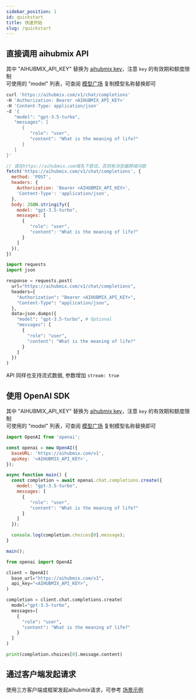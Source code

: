 ```yaml
---
sidebar_position: 1
id: quickstart
title: 快速开始
slug: /quickstart
---
```



## 直接调用 aihubmix API

其中 "AIHUBMIX_API_KEY" 替换为 [aihubmix key](https://aihubmix.com/token)，注意 `key` 的有效期和额度限制\
可使用的 "model" 列表，可查阅 [模型广场](https://aihubmix.com/models) 复制模型名称替换即可

<Tabs>
<TabItem value="sh" label="Shell">

```sh
curl 'https://aihubmix.com/v1/chat/completions'
-H 'Authorization: Bearer <AIHUBMIX_API_KEY>'
-H 'Content-Type: application/json'
-d '{
   "model": "gpt-3.5-turbo",
   "messages": [
      {
         "role": "user",
         "content": "What is the meaning of life?"
      }
   ]
}'
```

</TabItem>
<TabItem value="js" label="JavaScript">

```js
// 请在https://aihubmix.com域名下尝试，否则有浏览器跨域问题
fetch('https://aihubmix.com/v1/chat/completions', {
  method: 'POST',
  headers: {
    Authorization: 'Bearer <AIHUBMIX_API_KEY>',
    'Content-Type': 'application/json',
  },
  body: JSON.stringify({
    model: "gpt-3.5-turbo",
    messages: [
      {
         "role": "user",
         "content": "What is the meaning of life?"
      }
    ]
  }),
})
```

</TabItem>
<TabItem value="py" label="Python">

```py
import requests
import json

response = requests.post(
  url="https://aihubmix.com/v1/chat/completions",
  headers={
    "Authorization": "Bearer <AIHUBMIX_API_KEY>",
    "Content-Type": "application/json",
  },
  data=json.dumps({
    "model": "gpt-3.5-turbo", # Optional
    "messages": [
      {
        "role": "user",
        "content": "What is the meaning of life?"
      }
    ]
  })
)

```

</TabItem>
</Tabs>


API 同样也支持流式数据, 参数增加 `stream: true`









## 使用 OpenAI SDK

其中 "AIHUBMIX_API_KEY" 替换为 [aihubmix key](https://aihubmix.com/token)，注意 `key` 的有效期和额度限制\
可使用的 "model" 列表，可查阅 [模型广场](https://aihubmix.com/models) 复制模型名称替换即可


<Tabs>
<TabItem value="js" label="JavaScript">

```js
import OpenAI from 'openai';

const openai = new OpenAI({
  baseURL: 'https://aihubmix.com/v1',
  apiKey: '<AIHUBMIX_API_KEY>',
});

async function main() {
  const completion = await openai.chat.completions.create({
    model: "gpt-3.5-turbo",
    messages: [
      {
         "role": "user",
         "content": "What is the meaning of life?"
      }
    ]
  });

  console.log(completion.choices[0].message);
}

main();

```

</TabItem>
<TabItem value="py" label="Python">

```py
from openai import OpenAI

client = OpenAI(
  base_url="https://aihubmix.com/v1",
  api_key="<AIHUBMIX_API_KEY>",
)

completion = client.chat.completions.create(
  model="gpt-3.5-turbo",
  messages=[
    {
      "role": "user",
      "content": "What is the meaning of life?"
    }
  ]
)

print(completion.choices[0].message.content)
```

</TabItem>
</Tabs>


## 通过客户端发起请求

使用三方客户端或框架发起aihubmix请求，可参考 [场景示例](https://doc.aihubmix.com/)